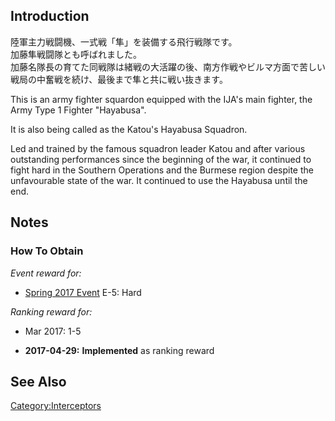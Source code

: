 {{EquipmentInfo|225}}

==Introduction==
陸軍主力戦闘機、一式戦「隼」を装備する飛行戦隊です。<br>
加藤隼戦闘隊とも呼ばれました。<br>
加藤名隊長の育てた同戦隊は緒戦の大活躍の後、南方作戦やビルマ方面で苦しい戦局の中奮戦を続け、最後まで隼と共に戦い抜きます。

This is an army fighter squardon equipped with the IJA's main fighter, the Army Type 1 Fighter "Hayabusa".

It is also being called as the Katou's Hayabusa Squadron.

Led and trained by the famous squadron leader Katou and after various outstanding performances since the beginning of the war, it continued to fight hard in the Southern Operations and the Burmese region despite the unfavourable state of the war. It continued to use the Hayabusa until the end.

==Notes==
<div class="mw-collapsible"><h3>How To Obtain</h3>
<div class="mw-collapsible-content">
''Event reward for:''
* [[Spring 2017 Event]] E-5: Hard

''Ranking reward for:''
* Mar 2017: 1-5

</div></div>


<div class="mw-collapsible><h3>Updates History</h3>
<div class="mw-collapsible-content>
* '''2017-04-29:''' '''Implemented''' as ranking reward
</div></div>

==See Also==
{{Equipmentlist}}
[[Category:Interceptors]]